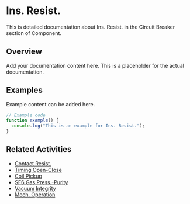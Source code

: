 # Ins. Resist.

This is detailed documentation about Ins. Resist. in the Circuit Breaker section of Component.

## Overview

Add your documentation content here. This is a placeholder for the actual documentation.

## Examples

Example content can be added here.

```typescript
// Example code
function example() {
  console.log("This is an example for Ins. Resist.");
}
```

## Related Activities

- [Contact Resist.](/docs/component/circuit-breaker/contact-resist)
- [Timing Open-Close](/docs/component/circuit-breaker/timing-open-close)
- [Coil Pickup](/docs/component/circuit-breaker/coil-pickup)
- [SF6 Gas Press.-Purity](/docs/component/circuit-breaker/sf6-gas-press-purity)
- [Vacuum Integrity](/docs/component/circuit-breaker/vacuum-integrity)
- [Mech. Operation](/docs/component/circuit-breaker/mech-operation)
